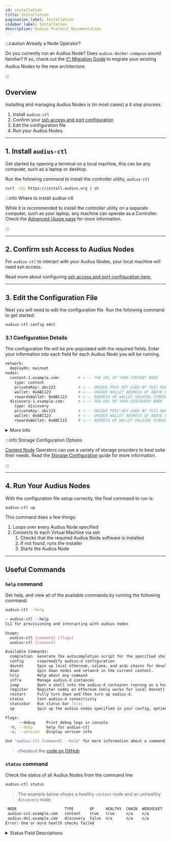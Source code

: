 ```yaml
---
id: installation
title: Installation
pagination_label: Installation
sidebar_label: Installation
description: Audius Protocol Documentation
---
```



:::caution Already a Node Operator?

Do you currently run an Audius Node? Does `audius-docker-compose` sound familiar? If so, check out
the [📦 Migration Guide](/node-operator/migration-guide) to migrate your existing Audius Nodes to
the new architecture.

:::

## Overview

Installing and managing Audius Nodes is (in most cases) a 4 step process.

1. Install `audius-ctl`
2. Confirm your
   [ssh access and port configuration](/node-operator/setup/hardware-requirements#system-configuration)
3. Edit the configuration file
4. Run your Audius Nodes

---

## 1. Install `audius-ctl`

Get started by opening a terminal on a local machine, this can be any computer, such as a laptop or
desktop.

Run the following command to install the controller utility, `audius-ctl`

```bash
curl -sSL https://install.audius.org | sh
```

:::info Where to install audius-ctl

While it is recommended to install the controller utility on a separate computer, such as your
laptop, any machine can operate as a Controller. Check the
[Advanced Usage page](/node-operator/setup/advanced#audius-control-utility) for more information.

:::

---

## 2. Confirm ssh Access to Audius Nodes

For `audius-ctl` to interact with your Audius Nodes, your local machine will need ssh access.

Read more about configuring
[ssh access and port configuration here.](/node-operator/setup/hardware-requirements#system-configuration)

---

## 3. Edit the Configuration File

Next you will need to edit the configuration file. Run the following command to get started:

```bash
audius-ctl config edit
```

### 3.1 Configuration Details

The configuration file will be pre-populated with the required fields. Enter your information into
each field for each Audius Node you will be running.

```bash showLineNumbers title="audius-ctl configuration file"
network:
  deployOn: mainnet
nodes:
  content-1.example.com:        # <--- THE URL OF YOUR CONTENT NODE
    type: content
    privateKey: abc123          # <--- UNIQUE PRIV KEY USED BY THIS NODE TO SIGN RESPONSES
    wallet: 0xABC123            # <--- UNIQUE WALLET ADDRESS OF ABOVE PRIV KEY
    rewardsWallet: 0xABC123     # <--- ADDRESS OF WALLET HOLDING STAKED TOKENS
  discovery-1.example.com:      # <--- THE URL OF YOUR DISCOVERY NODE
    type: discovery
    privateKey: abc123          # <--- UNIQUE PRIV KEY USED BY THIS NODE TO SIGN RESPONSES
    wallet: 0xABC123            # <--- UNIQUE WALLET ADDRESS OF ABOVE PRIV KEY
    rewardsWallet: 0xABC123     # <--- ADDRESS OF WALLET HOLDING STAKED TOKENS
```

<details>
<summary>More Info</summary>
<div>

| field           | description                                                                                                        |
| --------------- | ------------------------------------------------------------------------------------------------------------------ |
| `type`          | either `content` or `discovery`                                                                                    |
| `privateKey`    | private key associated with the `wallet`                                                                           |
| `wallet`        | Address of wallet that contains no tokens but that is registered on chain, used to sign JSON responses from server |
| `rewardsWallet` | Wallet that registered (or will register) the Audius Node on chain                                                 |

</div>
</details>

:::info Storage Configuration Options

[Content Node](/learn/architecture/content-node) Operators can use a variety of storage providers to
best suite their needs. Read the
[Storage Configuration](/node-operator/setup/advanced#storage-configuration) guide for more
information.

:::

---

## 4. Run Your Audius Nodes

With the configuration file setup correctly, the final command to run is:

```bash
audius-ctl up
```

This command does a few things:

1. Loops over every Audius Node specified
2. Connects to each Virtual Machine via ssh
   1. Checks that the required Audius Node software is installed
   2. If not found, runs the installer
   3. Starts the Audius Node

---

## Useful Commands

### `help` command

Get help, and view all of the available commands by running the following command:

```bash
audius-ctl --help
```

```bash
> audius-ctl --help
CLI for provisioning and interacting with audius nodes

Usage:
  audius-ctl [command] [flags]
  audius-ctl [command]

Available Commands:
  completion  Generate the autocompletion script for the specified shell
  config      view/modify audius-d configuration
  devnet      Spin up local ethereum, solana, and acdc chains for development
  down        Spin down nodes and network in the current context.
  help        Help about any command
  infra       Manage audius-d instances
  jump        Open a shell into the audius-d container running on a host.
  register    Register nodes on ethereum (only works for local devnet)
  restart     Fully turn down and then turn up audius-d.
  status      test audius-d connectivity
  statusbar   Run status bar [n/a]
  up          Spin up the audius nodes specified in your config, optionally specifying which hosts.

Flags:
      --debug     Print debug logs in console
  -h, --help      help for audius-ctl
  -v, --version   Display version info

Use "audius-ctl [command] --help" for more information about a command.
```

> checkout the [code on GitHub](https://github.com/AudiusProject/audius-d)

### `status` command

Check the status of all Audius Nodes from the command line

```bash
audius-ctl status
```

> The example below shows a healthy `content` node and an unhealthy `discovery` node.

```bash
 NODE                     TYPE       UP     HEALTHY  CHAIN  WEBSOCKET  CLIENT IP  DB    DISK          UPTIME      COMMENT
 audius-cn1.example.com   content    true   true     n/a    n/a        matched    6 GB  1553/1938 GB  120h45m46s  <nil>
 audius-dn1.example.com   discovery  false  n/a      n/a    n/a        n/a        n/a   n/a           n/a         Unreachable after 2 retries
Error: One or more health checks failed
```

<details>
<summary>Status Field Descriptions</summary>
<div>

| Field       | Description                                                                      | Example Values                |
| :---------- | :------------------------------------------------------------------------------- | :---------------------------- |
| `NODE`      | name of the node                                                                 |
| `TYPE`      | node type                                                                        | `content` or `discovery`      |
| `UP`        | is the node up                                                                   | `true` or `false`             |
| `HEALTHY`   | is the node healthy                                                              | `true` or `false`             |
| `CHAIN`     | is chain in sync                                                                 |
| `WEBSOCKET` | are [required ports](/node-operator/setup/hardware-requirements#open-ports) open |
| `CLIENT IP` | compare the client and host IP addresses                                         | `matched`, `unmatched/error`  |
| `DB`        | size of the database                                                             |
| `DISK`      | storage disk usage and capacity                                                  | `1553/1938 GB`                |
| `UPTIME`    | node uptime                                                                      | `120h45m46s`                  |
| `COMMENT`   | additional information                                                           | `<nil>` indicates all is well |

</div>
</details>
